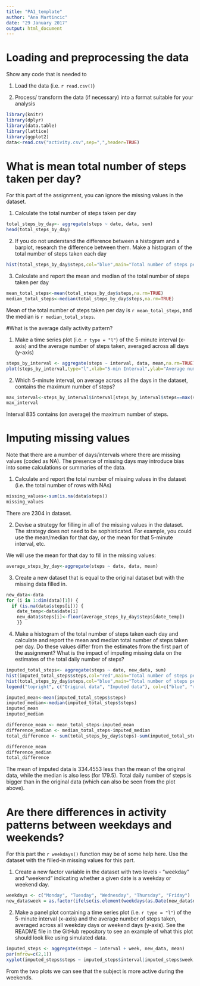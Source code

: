 ---
title: "PA1_template"
author: "Ana Martincic"
date: "29 January 2017"
output: html_document
---
# Loading and preprocessing the data

Show any code that is needed to 

1. Load the data (i.e. ` r read.csv()`)

2. Process/ transform the data (if necessary) into a format suitable for your analysis

```{r, cache=TRUE}
library(knitr)
library(dplyr)
library(data.table)
library(lattice)
library(ggplot2)
data<-read.csv("activity.csv",sep=",",header=TRUE)
```

# What is mean total number of steps taken per day?

For this part of the assignment, you can ignore the missing values in the dataset.

1. Calculate the total number of steps taken per day

```{r, cache=TRUE, eval=TRUE}
total_steps_by_day<- aggregate(steps ~ date, data, sum)
head(total_steps_by_day)
```

2. If you do not understand the difference between a histogram and a barplot, research the difference between them. Make a histogram of the total number of steps taken each day

```{r}
hist(total_steps_by_day$steps,col="blue",main="Total number of steps per day",xlab="Number of steps",ylab="Number of days")
```

3. Calculate and report the mean and median of the total number of steps taken per day

```{r, cache=TRUE}
mean_total_steps<-mean(total_steps_by_day$steps,na.rm=TRUE)
median_total_steps<-median(total_steps_by_day$steps,na.rm=TRUE)
```

Mean of the total number of steps taken per day is `r mean_total_steps`, and the median is `r median_total_steps`.

#What is the average daily activity pattern?

1. Make a time series plot (i.e. ` r type = "l"`) of the 5-minute interval (x-axis) and the average number of steps taken, averaged across all days (y-axis)

```{r}
steps_by_interval <- aggregate(steps ~ interval, data, mean,na.rm=TRUE)
plot(steps_by_interval,type="l",xlab="5-min Interval",ylab="Average number of steps",main="Average number of steps per day by interval")
```

2. Which 5-minute interval, on average across all the days in the dataset, contains the maximum number of steps?

```{r, eval=TRUE, cache=TRUE}
max_interval<-steps_by_interval$interval[steps_by_interval$steps==max(steps_by_interval$steps)]
max_interval
```

Interval 835 contains (on average) the maximum number of steps.


# Imputing missing values

Note that there are a number of days/intervals where there are missing values (coded as NA). The presence of missing days may introduce bias into some calculations or summaries of the data.

1. Calculate and report the total number of missing values in the dataset (i.e. the total number of rows with NAs)

```{r, cache=TRUE}
missing_values<-sum(is.na(data$steps))
missing_values
```

There are 2304 in dataset.

2. Devise a strategy for filling in all of the missing values in the dataset. The strategy does not need to be sophisticated. For example, you could use the mean/median for that day, or the mean for that 5-minute interval, etc.

We will use the mean for that day to fill in the missing values:

```{r, cache=TRUE}
average_steps_by_day<-aggregate(steps ~ date, data, mean)
```

3. Create a new dataset that is equal to the original dataset but with the missing data filled in.

```{r, cache=TRUE}
new_data<-data
for (i in 1:dim(data)[1]) { 
  if (is.na(data$steps[i])) {
    date_temp<-data$date[i]
    new_data$steps[i]<-floor(average_steps_by_day$steps[date_temp])
    }}
```


4. Make a histogram of the total number of steps taken each day and calculate and report the mean and median total number of steps taken per day. Do these values differ from the estimates from the first part of the assignment? What is the impact of imputing missing data on the estimates of the total daily number of steps?

```{r}
imputed_total_steps<- aggregate(steps ~ date, new_data, sum)
hist(imputed_total_steps$steps,col="red",main="Total number of steps per day",xlab="Number of steps",ylab="Number of days")
hist(total_steps_by_day$steps,col="blue",main="Total number of steps per day",xlab="Number of steps",ylab="Number of days",add=T)
legend("topright", c("Original data", "Imputed data"), col=c("blue", "red"), lwd=5)

imputed_mean<-mean(imputed_total_steps$steps)
imputed_median<-median(imputed_total_steps$steps)
imputed_mean
imputed_median

difference_mean <- mean_total_steps-imputed_mean
difference_median <- median_total_steps-imputed_median
total_difference <- sum(total_steps_by_day$steps)-sum(imputed_total_steps$steps)

difference_mean
difference_median
total_difference
```

The mean of imputed data is 334.4553 less than the mean of the original data, while the median is also less (for 179.5). Total daily number of steps is bigger than in the original data (which can also be seen from the plot above).


# Are there differences in activity patterns between weekdays and weekends?

For this part the ` r weekdays()` function may be of some help here. Use the dataset with the filled-in missing values for this part.

1. Create a new factor variable in the dataset with two levels - "weekday" and "weekend" indicating whether a given date is a weekday or weekend day.

```{r, cache=TRUE}
weekdays <- c("Monday", "Tuesday", "Wednesday", "Thursday", "Friday")
new_data$week = as.factor(ifelse(is.element(weekdays(as.Date(new_data$date)),weekdays), "Weekday", "Weekend"))
```

2. Make a panel plot containing a time series plot (i.e. ` r type = "l"`) of the 5-minute interval (x-axis) and the average number of steps taken, averaged across all weekday days or weekend days (y-axis). See the README file in the GitHub repository to see an example of what this plot should look like using simulated data.

```{r}
imputed_steps <- aggregate(steps ~ interval + week, new_data, mean)
par(mfrow=c(2,1))
xyplot(imputed_steps$steps ~ imputed_steps$interval|imputed_steps$week, main="Average Steps per Day by Interval",xlab="5-min Interval", ylab="Number of steps", type="l")
```

From the two plots we can see that the subject is more active during the weekends.